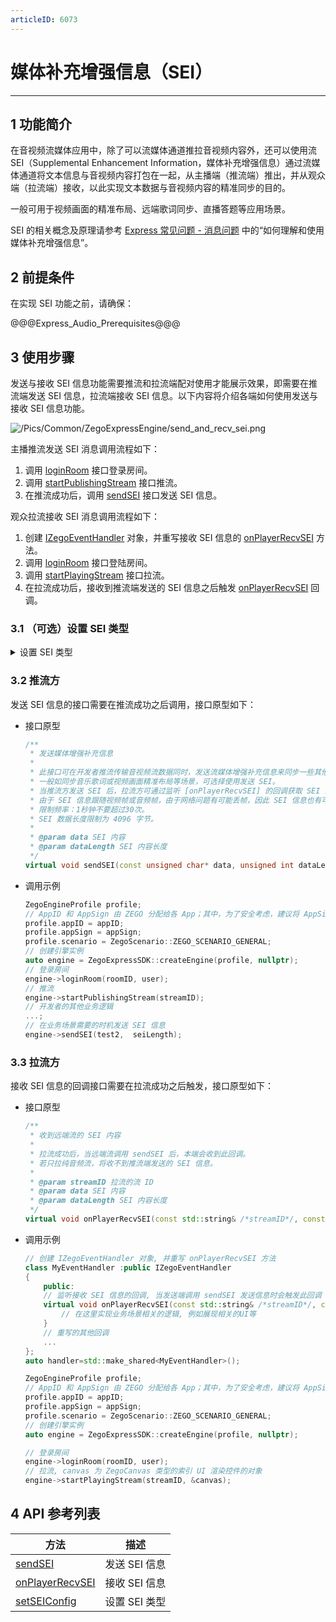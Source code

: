 ```yaml
---
articleID: 6073
---
```

# 媒体补充增强信息（SEI）

- - -

## 1 功能简介

在音视频流媒体应用中，除了可以流媒体通道推拉音视频内容外，还可以使用流 SEI（Supplemental Enhancement Information，媒体补充增强信息）通过流媒体通道将文本信息与音视频内容打包在一起，从主播端（推流端）推出，并从观众端（拉流端）接收，以此实现文本数据与音视频内容的精准同步的目的。  
  
一般可用于视频画面的精准布局、远端歌词同步、直播答题等应用场景。

<div class="mk-hint">

SEI 的相关概念及原理请参考 [Express 常见问题 - 消息问题](#8668) 中的“如何理解和使用媒体补充增强信息”。
</div>

## 2 前提条件

在实现 SEI 功能之前，请确保：

@@@Express_Audio_Prerequisites@@@

## 3 使用步骤

发送与接收 SEI 信息功能需要推流和拉流端配对使用才能展示效果，即需要在推流端发送 SEI 信息，拉流端接收 SEI 信息。以下内容将介绍各端如何使用发送与接收 SEI 信息功能。

![/Pics/Common/ZegoExpressEngine/send_and_recv_sei.png](http://doc.oa.zego.im/Pics/Common/ZegoExpressEngine/send_and_recv_sei.png)

主播推流发送 SEI 消息调用流程如下：

1. 调用 [loginRoom](https://doc-zh.zego.im/zh/api?doc=Express_Video_SDK_API~CPP~class~zego-express-i-zego-express-engine#login-room) 接口登录房间。
2. 调用 [startPublishingStream](https://doc-zh.zego.im/zh/api?doc=Express_Video_SDK_API~CPP~class~zego-express-i-zego-express-engine#start-publishing-stream) 接口推流。
3. 在推流成功后，调用 [sendSEI](https://doc-zh.zego.im/zh/api?doc=Express_Video_SDK_API~CPP~class~zego-express-i-zego-express-engine#send-sei) 接口发送 SEI 信息。

观众拉流接收 SEI 消息调用流程如下：

1. 创建 [IZegoEventHandler](https://doc-zh.zego.im/zh/api?doc=Express_Video_SDK_API~CPP~class~zego-express-i-zego-event-handler) 对象，并重写接收 SEI 信息的 [onPlayerRecvSEI](https://doc-zh.zego.im/zh/api?doc=Express_Video_SDK_API~CPP~class~zego-express-i-zego-event-handler##on-player-recv-sei) 方法。
2. 调用 [loginRoom](https://doc-zh.zego.im/zh/api?doc=Express_Video_SDK_API~CPP~class~zego-express-i-zego-express-engine#login-room) 接口登陆房间。
3. 调用 [startPlayingStream](https://doc-zh.zego.im/zh/api?doc=Express_Video_SDK_API~CPP~class~zego-express-i-zego-express-engine#start-playing-stream) 接口拉流。
4. 在拉流成功后，接收到推流端发送的 SEI 信息之后触发 [onPlayerRecvSEI](https://doc-zh.zego.im/zh/api?doc=Express_Video_SDK_API~CPP~class~zego-express-i-zego-event-handler#on-player-recv-sei) 回调。


### 3.1 （可选）设置 SEI 类型

<details class="zg-primary">
    <summary>设置 SEI 类型</summary>

由于 SDK 默认使用 ZEGO 自行定义的 SEI（nalu type = 6,payload type = 243）类型打包，且此类型是 SEI 标准未规定的类型，因此跟视频编码器或者视频文件中的 SEI 不存在冲突。但当开发者需要使用第三方解码器解码时（如 FFmpeg），会导致解不出正确的 SEI，此时需要在推流前调用 [setSEIConfig](/zh/api?doc=Express_Video_SDK_API~CPP_windows~class~zego-express-i-zego-express-engine#set-sei-config) 接口更换 SDK 发送 SEI 的类型，使用 UserUnregister 的 SEI（nalu type = 6,payload type = 5）类型打包。

<div class="mk-hint">

仅当开发者使用第三方解码器解码 SEI 时需要执行该步骤。  
</div>


- 接口原型

    ```cpp
    /**
     * 设置媒体增强补充信息（SEI）类型
     *
     * 必须在推流之前设置。
     *
     * @param config SEI 配置属性。默认使用 Zego 定义的 SEI 类型。
     */
    virtual void setSEIConfig(ZegoSEIConfig config) = 0;
    ```

- 调用示例

    ```cpp
    ZegoSEIConfig seiConfig;
    // 采用 H.264 的 SEI (nalu type = 6,payload type = 5) 类型打包，因为视频编码器自身会产生 payload type 为 5 的 SEI，或者使用视频文件推流时，视频文件中也可能存在这样的 SEI，所以使用此类型时，用户需要把 uuid + content 当作 buffer 塞给 SEI 发送接口；此时为了区别视频编码器自身产生的 SEI， App 在发送此类型 SEI 时，可以填写业务特定的 uuid（uuid长度为16字节），接收方使用 SDK 解析 payload type 为 5 的 SEI 时，会根据设置的过滤字符串过滤出 uuid相符的 SEI 抛给业务，如果没有设置过滤字符串，SDK 会把所有收到的 SEI 都抛给开发者。
    seiConfig.type = ZEGO_SEI_TYPE_USER_UNREGISTER;

    engine->setSEIConfig(seiConfig);

    // 通过 advancedConfig 设置 uuid 过滤字段，设置之后 SDK 只会抛出前 12 个字节为开发者所设置 uuid 的 SEI
    ZegoEngineConfig engineConfig;
    // 其他用户通过 [onPlayerRecvSEI] 收到的 SEI 信息前 12 个字节一定是 zegozegozego，其他会被过滤
    engineConfig.advancedConfig.put("unregister_sei_filter", "zegozegozego");
    engineConfig.advancedConfig = {{"unregister_sei_filter", "zegozegozego"}};
    ZegoExpressSDK::setEngineConfig(engineConfig);

    // 开始推流
    engine->startPublishingStream("STREAM_ID");
    ```
</details>


### 3.2 推流方

发送 SEI 信息的接口需要在推流成功之后调用，接口原型如下：

- 接口原型

    ```cpp
    /**
     * 发送媒体增强补充信息
     *
     * 此接口可在开发者推流传输音视频流数据同时，发送流媒体增强补充信息来同步一些其他附加信息。
     * 一般如同步音乐歌词或视频画面精准布局等场景，可选择使用发送 SEI。
     * 当推流方发送 SEI 后，拉流方可通过监听 [onPlayerRecvSEI] 的回调获取 SEI 内容。
     * 由于 SEI 信息跟随视频帧或音频帧，由于网络问题有可能丢帧，因此 SEI 信息也有可能丢，为解决这种情况，应该在限制频率内多发几次。
     * 限制频率：1秒钟不要超过30次。
     * SEI 数据长度限制为 4096 字节。
     *
     * @param data SEI 内容
     * @param dataLength SEI 内容长度
     */
    virtual void sendSEI(const unsigned char* data, unsigned int dataLength) = 0;
    ```

- 调用示例

    ```cpp
    ZegoEngineProfile profile;
    // AppID 和 AppSign 由 ZEGO 分配给各 App；其中，为了安全考虑，建议将 AppSign 存储在 App 的业务后台，需要使用时从后台获取
    profile.appID = appID;
    profile.appSign = appSign;
    profile.scenario = ZegoScenario::ZEGO_SCENARIO_GENERAL;
    // 创建引擎实例
    auto engine = ZegoExpressSDK::createEngine(profile, nullptr);
    // 登录房间
    engine->loginRoom(roomID, user);
    // 推流
    engine->startPublishingStream(streamID);
    // 开发者的其他业务逻辑
    ...;
    // 在业务场景需要的时机发送 SEI 信息
    engine->sendSEI(test2,  seiLength);
    ```

### 3.3 拉流方

接收 SEI 信息的回调接口需要在拉流成功之后触发，接口原型如下：

- 接口原型

    ```cpp
    /**
     * 收到远端流的 SEI 内容
     *
     * 拉流成功后，当远端流调用 sendSEI 后，本端会收到此回调。
     * 若只拉纯音频流，将收不到推流端发送的 SEI 信息。
     *
     * @param streamID 拉流的流 ID
     * @param data SEI 内容
     * @param dataLength SEI 内容长度
     */
    virtual void onPlayerRecvSEI(const std::string& /*streamID*/, const unsigned char* /*data*/, unsigned int /*dataLength*/);
    ```

- 调用示例

    ```cpp
    // 创建 IZegoEventHandler 对象, 并重写 onPlayerRecvSEI 方法
    class MyEventHandler :public IZegoEventHandler
    {
        public:
        // 监听接收 SEI 信息的回调, 当发送端调用 sendSEI 发送信息时会触发此回调
        virtual void onPlayerRecvSEI(const std::string& /*streamID*/, const unsigned char* /*data*/, unsigned int /*dataLength*/) {
            // 在这里实现业务场景相关的逻辑, 例如展现相关的UI等
        }
        // 重写的其他回调
        ...
    };
    auto handler=std::make_shared<MyEventHandler>();

    ZegoEngineProfile profile;
    // AppID 和 AppSign 由 ZEGO 分配给各 App；其中，为了安全考虑，建议将 AppSign 存储在 App 的业务后台，需要使用时从后台获取
    profile.appID = appID;
    profile.appSign = appSign;
    profile.scenario = ZegoScenario::ZEGO_SCENARIO_GENERAL;
    // 创建引擎实例
    auto engine = ZegoExpressSDK::createEngine(profile, nullptr);

    // 登录房间
    engine->loginRoom(roomID, user);
    // 拉流, canvas 为 ZegoCanvas 类型的索引 UI 渲染控件的对象
    engine->startPlayingStream(streamID, &canvas);
    ```



## 4 API 参考列表

| 方法 | 描述 |
|-------|--------|
| [sendSEI](https://doc-zh.zego.im/zh/api?doc=Express_Video_SDK_API~CPP~class~zego-express-i-zego-express-engine#send-sei) | 发送 SEI 信息 |
| [onPlayerRecvSEI](https://doc-zh.zego.im/zh/api?doc=Express_Video_SDK_API~CPP~class~zego-express-i-zego-event-handler#on-player-recv-sei) | 接收 SEI 信息 |
| [setSEIConfig](/zh/api?doc=Express_Video_SDK_API~CPP_windows~class~zego-express-i-zego-express-engine#set-sei-config) | 设置 SEI 类型 |
